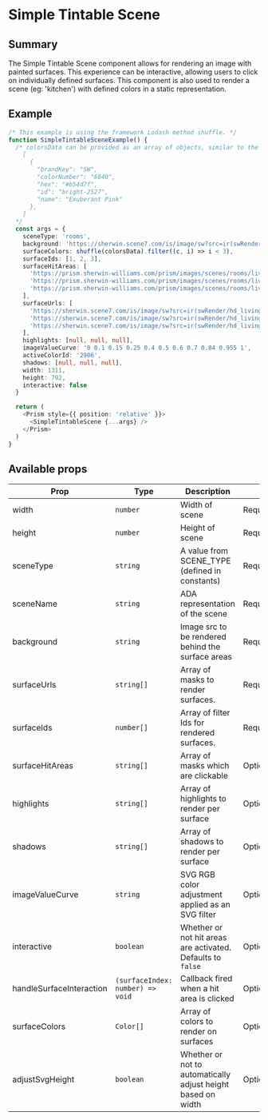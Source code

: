---
---

# Simple Tintable Scene

## Summary

The Simple Tintable Scene component allows for rendering an image with painted surfaces. This experience can be interactive, allowing users to click on individually defined surfaces. This component is also used to render a scene (eg: 'kitchen') with defined colors in a static representation.

## Example

```typescript live
/* This example is using the framework Lodash method shuffle. */
function SimpleTintableSceneExample() {
  /* colorsData can be provided as an array of objects, similar to the following:
    [
      {
        "brandKey": "SW",
        "colorNumber": "6840",
        "hex": "#b54d7f",
        "id": "bright-2527",
        "name": "Exuberant Pink"
      },
    ]
  */
  const args = {
    sceneType: 'rooms',
    background: 'https://sherwin.scene7.com/is/image/sw?src=ir(swRender/hd_livingroom6_day?wid=1311)&qlt=92',
    surfaceColors: shuffle(colorsData).filter((c, i) => i < 3),
    surfaceIds: [1, 2, 3],
    surfaceHitAreas: [
      'https://prism.sherwin-williams.com/prism/images/scenes/rooms/livingroom/main.svg',
      'https://prism.sherwin-williams.com/prism/images/scenes/rooms/livingroom/accent.svg',
      'https://prism.sherwin-williams.com/prism/images/scenes/rooms/livingroom/trim.svg'
    ],
    surfaceUrls: [
      'https://sherwin.scene7.com/is/image/sw?src=ir(swRender/hd_livingroom6_day?wid=1311&req=object&opac=100&fmt=png8&object=wall&color=000000)&fmt=png8&bgColor=FFFFFF&op_invert=1',
      'https://sherwin.scene7.com/is/image/sw?src=ir(swRender/hd_livingroom6_day?wid=1311&req=object&opac=100&fmt=png8&object=accent&color=000000)&fmt=png8&bgColor=FFFFFF&op_invert=1',
      'https://sherwin.scene7.com/is/image/sw?src=ir(swRender/hd_livingroom6_day?wid=1311&req=object&opac=100&fmt=png8&object=trim&color=000000)&fmt=png8&bgColor=FFFFFF&op_invert=1'
    ],
    highlights: [null, null, null],
    imageValueCurve: '0 0.1 0.15 0.25 0.4 0.5 0.6 0.7 0.84 0.955 1',
    activeColorId: '2906',
    shadows: [null, null, null],
    width: 1311,
    height: 792,
    interactive: false
  }

  return (
    <Prism style={{ position: 'relative' }}>
      <SimpleTintableScene {...args} />
    </Prism>
  )
}
```

## Available props

| Prop                     | Type                             | Description                                                  |          |
| ------------------------ | -------------------------------- | ------------------------------------------------------------ | -------- |
| width                    | `number`                         | Width of scene                                               | Required |
| height                   | `number`                         | Height of scene                                              | Required |
| sceneType                | `string`                         | A value from SCENE_TYPE (defined in constants)               | Required |
| sceneName                | `string`                         | ADA representation of the scene                              | Required |
| background               | `string`                         | Image src to be rendered behind the surface areas            | Required |
| surfaceUrls              | `string[]`                       | Array of masks to render surfaces.                           | Required |
| surfaceIds               | `number[]`                       | Array of filter Ids for rendered surfaces.                   | Required |
| surfaceHitAreas          | `string[]`                       | Array of masks which are clickable                           | Optional |
| highlights               | `string[]`                       | Array of highlights to render per surface                    | Optional |
| shadows                  | `string[]`                       | Array of shadows to render per surface                       | Optional |
| imageValueCurve          | `string`                         | SVG RGB color adjustment applied as an SVG filter            | Optional |
| interactive              | `boolean`                        | Whether or not hit areas are activated. Defaults to `false`  | Optional |
| handleSurfaceInteraction | `(surfaceIndex: number) => void` | Callback fired when a hit area is clicked                    | Optional |
| surfaceColors            | `Color[]`                        | Array of colors to render on surfaces                        | Optional |
| adjustSvgHeight          | `boolean`                        | Whether or not to automatically adjust height based on width | Optional |
